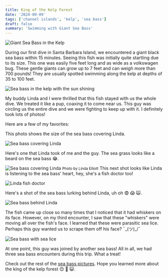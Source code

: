 ```yaml
---
title: King of the Kelp Forest
date: '2024-09-09'
tags: ['channel islands', 'kelp', 'sea bass']
draft: false
summary: 'Swimming with Giant Sea Bass'
---
```


<Image
  src="/static/images/channel-islands/giant-sea-bass1.jpg"
  width={800}
  height={840}
  alt="Giant Sea Bass in the Kelp"
/>

During our first dive in Santa Barbara Island, we encountered a giant black sea bass within 15 minutes. Seeing this fish was initially quite startling due to its size. This one was easily five feet long and as wide as a volkswagen bug. These gentle giants can grow up to 7 feet and can weigh more than 700 pounds! They are usually spotted swimming along the kelp at depths of 35 to 100 feet.

<Image
  src="/static/images/channel-islands/sea-bass-kelp-sun.jpg"
  width={800}
  height={840}
  alt="Sea bass in the kelp with the sun shining"
/>

My buddy Linda and I were thrilled that this fish stayed with us the whole dive. We treated it like a pup, coaxing it to come near us. This guy was circling us the entire dive and we were fighting to keep up with it. I definitely took lots of photos!

Here are a few of my favorites:

This photo shows the size of the sea bass covering Linda.

<Image
  src="/static/images/channel-islands/sea-bass2.jpg"
  width={800}
  height={840}
  alt="Sea bass covering Linda"
/>

Here's one that Linda took of me and the guy. The sea grass looks like a beard on the sea bass 😂.

<Image
  src="/static/images/channel-islands/g-sea-bass.jpg"
  width={800}
  height={840}
  alt="Sea bass covering Linda"
/>
<small>Photo by Linda Elliott</small>
This next shot looks like Linda is listening to the sea bass' heart, hey, she's a fish doctor too!

<Image
  src="/static/images/channel-islands/fish-doctor.jpg"
  width={800}
  height={840}
  alt="Linda fish doctor"
/>

Here's a shot of the sea bass lurking behind Linda, uh oh 😨 😱 🙀.

<Image
  src="/static/images/channel-islands/sea-bass-lurking.jpg"
  width={800}
  height={840}
  alt="Sea bass behind Linda"
/>

The fish came up close so many times that I noticed that it had whiskers on its face. However, on my third encounter, I saw that these "whiskers" were moving all over the fish's face. I learned that these were parasitic sea lice. Perhaps this guy wanted us to scrape them off his face? ¯\_(ツ)\_/¯

<Image
  src="/static/images/channel-islands/sea-bass-sea-lice.jpg"
  width={800}
  height={840}
  alt="Sea bass with sea lice"
/>

At one point, this guy was joined by another sea bass! All in all, we had three sea bass encounters during this trip. What a treat!

Check out the rest of the [sea bass pictures](https://generosalitton.smugmug.com/Giant-Sea-Bass/n-ZRfMx5). Hope you learned more about the king of the kelp forest 😊 🤩 😺.
